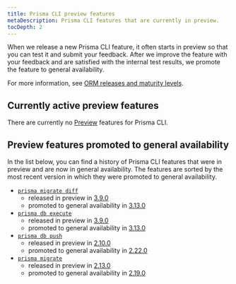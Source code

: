 ```yaml
---
title: Prisma CLI preview features
metaDescription: Prisma CLI features that are currently in preview.
tocDepth: 2
---
```


<TopBlock>

When we release a new Prisma CLI feature, it often starts in preview so that you can test it and submit your feedback. After we improve the feature with your feedback and are satisfied with the internal test results, we promote the feature to general availability.

For more information, see [ORM releases and maturity levels](/about/prisma/releases).

</TopBlock>

## Currently active preview features

There are currently no [Preview](/about/prisma/releases#preview) features for Prisma CLI.

<!--
The following [Preview](/about/prisma/releases#preview) CLI features are available:

- [`migrate diff`](/reference/api-reference/prisma-cli/command-reference#migrate-diff) since release [3.9.0](https://github.com/prisma/prisma/releases/tag/3.9.0) - [Submit feedback](https://github.com/prisma/prisma/issues/11514)
- [`db execute`](/reference/api-reference/prisma-cli/command-reference#db-execute) since release [3.9.0](https://github.com/prisma/prisma/releases/tag/3.9.0) - [Submit feedback](https://github.com/prisma/prisma/issues/11514)

</TopBlock>

## Enabling a Prisma Client preview feature

To enable a CLI Preview feature, use the `--preview-feature` flag when you run the command.

-->

## Preview features promoted to general availability

In the list below, you can find a history of Prisma CLI features that were in preview and are now in general availability. The features are sorted by the most recent version in which they were promoted to general availability.

- [`prisma migrate diff`](/guides/migrate/production-troubleshooting#fixing-failed-migrations-with-migrate-diff-and-db-execute)
  - released in preview in [3.9.0](https://github.com/prisma/prisma/releases/tag/3.9.0)
  - promoted to general availability in [3.13.0](https://github.com/prisma/prisma/releases/tag/3.13.0)
- [`prisma db execute`](/guides/migrate/production-troubleshooting#fixing-failed-migrations-with-migrate-diff-and-db-execute)
  - released in preview in [3.9.0](https://github.com/prisma/prisma/releases/tag/3.9.0)
  - promoted to general availability in [3.13.0](https://github.com/prisma/prisma/releases/tag/3.13.0)
- [`prisma db push`](/guides/migrate/prototyping-schema-db-push)
  - released in preview in [2.10.0](https://github.com/prisma/prisma/releases/tag/2.10.0)
  - promoted to general availability in [2.22.0](https://github.com/prisma/prisma/releases/tag/2.22.0)
- [`prisma migrate`](/concepts/components/prisma-migrate)
  - released in preview in [2.13.0](https://github.com/prisma/prisma/releases/tag/2.13.0)
  - promoted to general availability in [2.19.0](https://github.com/prisma/prisma/releases/tag/2.19.0)
